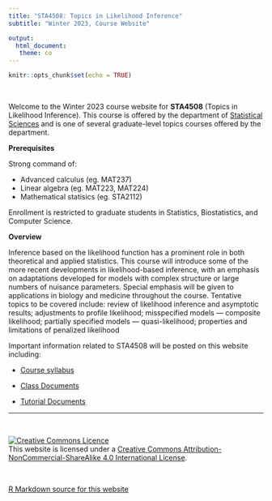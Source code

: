 ```yaml
---
title: "STA4508: Topics in Likelihood Inference"
subtitle: "Winter 2023, Course Website"

output: 
  html_document:
   theme: co
---
```


```r
knitr::opts_chunk$set(echo = TRUE)
```

<br>

Welcome to the Winter 2023 course website for __STA4508__ (Topics in Likelihood Inference). This course is offered by the department of [Statistical Sciences](http://utstat.toronto.edu) and is one of several graduate-level topics courses offered by the department.

__Prerequisites__

Strong command of:

- Advanced calculus (eg. MAT237)
- Linear algebra (eg. MAT223, MAT224)
- Mathematical statisics (eg. STA2112)

Enrollment is restricted to graduate students in Statistics, Biostatistics, and Computer Science.

__Overview__

Inference based on the likelihood function has a prominent role in both theoretical and applied statistics.  This course will introduce some of the more recent developments in likelihood-based inference, with an emphasis on adaptations developed for models with complex structure or large numbers of nuisance parameters.  Special emphasis will be given to applications in biology and medicine throughout the course. Tentative topics to be covered include: review of likelihood inference and asymptotic results; adjustments to profile likelihood; misspecified models — composite likelihood; partially specified models — quasi-likelihood; properties and limitations of penalized likelihood


Important information related to STA4508 will be posted on this website including:

 - [Course syllabus](syllabus.html)
 
 - [Class Documents](class_docs.html) 
 
 - [Tutorial Documents](tut_docs.html)
 
 ******
<br>

<a rel="license" href="http://creativecommons.org/licenses/by-nc-sa/4.0/"><img alt="Creative Commons Licence" style="border-width:0" src="https://i.creativecommons.org/l/by-nc-sa/4.0/88x31.png" /></a><br />This website is licensed under a <a rel="license" href="http://creativecommons.org/licenses/by-nc-sa/4.0/">Creative Commons Attribution-NonCommercial-ShareAlike 4.0 International License</a>.

<br>

<a href="https://github.com/jlgrons/STA4508-LikelihoodInference">R Markdown source for this website</a>


